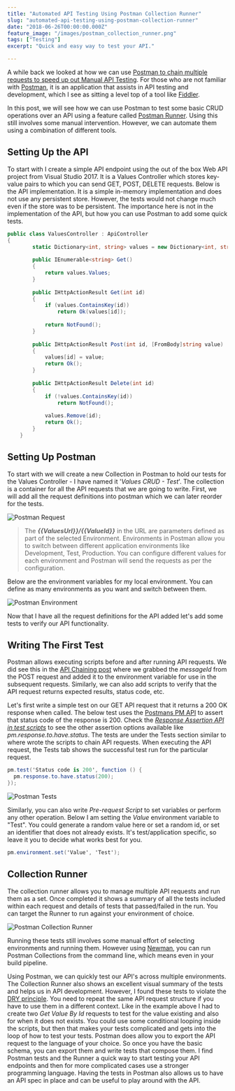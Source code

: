 ```yaml
---
title: "Automated API Testing Using Postman Collection Runner"
slug: "automated-api-testing-using-postman-collection-runner"
date: "2018-06-26T00:00:00.000Z"
feature_image: "/images/postman_collection_runner.png"
tags: ["Testing"]
excerpt: "Quick and easy way to test your API."

---
```


A while back we looked at how we can use [Postman to chain multiple requests to speed up out Manual API Testing](/posts/postman-chaining-requests-to-speed-up-manual-api-tests/). For those who are not familiar with [Postman](https://www.getpostman.com/), it is an application that assists in API testing and development, which I see as sitting a level top of a tool like [Fiddler](/posts/fiddler-free-web-debugging-proxy/).

In this post, we will see how we can use Postman to test some basic CRUD operations over an API using a feature called [Postman Runner](http://blog.getpostman.com/2016/11/22/postmans-new-collection-runner/). Using this still involves some manual intervention. However, we can automate them using a combination of different tools.

Setting Up the API
------------------

To start with I create a simple API endpoint using the out of the box Web API project from Visual Studio 2017. It is a Values Controller which stores key-value pairs to which you can send GET, POST, DELETE requests. Below is the API implementation. It is a simple in-memory implementation and does not use any persistent store. However, the tests would not change much even if the store was to be persistent. The importance here is not in the implementation of the API, but how you can use Postman to add some quick tests.

```csharp
public class ValuesController : ApiController
{
        static Dictionary<int, string> values = new Dictionary<int, string>();
    
        public IEnumerable<string> Get()
        {
            return values.Values;
        }
    
        public IHttpActionResult Get(int id)
        {
            if (values.ContainsKey(id))
                return Ok(values[id]);
    
            return NotFound();
        }
    
        public IHttpActionResult Post(int id, [FromBody]string value)
        {
            values[id] = value;
            return Ok();
        }
    
        public IHttpActionResult Delete(int id)
        {
            if (!values.ContainsKey(id))
                return NotFound();
    
            values.Remove(id);
            return Ok();
        }
    }
```

Setting Up Postman
------------------

To start with we will create a new Collection in Postman to hold our tests for the Values Controller - I have named it '_Values CRUD - Test_'. The collection is a container for all the API requests that we are going to write. First, we will add all the request definitions into postman which we can later reorder for the tests.

![Postman Request](/images/postman_request.png)

> The _**{{ValuesUrl}}/{{ValueId}}**_ in the URL are parameters defined as part of the selected Environment. Environments in Postman allow you to switch between different application environments like Development, Test, Production. You can configure different values for each environment and Postman will send the requests as per the configuration.

Below are the environment variables for my local environment. You can define as many environments as you want and switch between them.

![Postman Environment](/images/postman_environment.png)

Now that I have all the request definitions for the API added let's add some tests to verify our API functionality.

Writing The First Test
----------------------

Postman allows executing scripts before and after running API requests. We did see this in the [API Chaining post](/posts/postman-chaining-requests-to-speed-up-manual-api-tests/) where we grabbed the _messageId_ from the POST request and added it to the environment variable for use in the subsequent requests. Similarly, we can also add scripts to verify that the API request returns expected results, status code, etc.

Let's first write a simple test on our GET API request that it returns a 200 OK response when called. The below test uses the [Postmans PM API](https://www.getpostman.com/docs/v6/postman/scripts/postman_sandbox_api_reference) to assert that status code of the response is 200. Check the _[Response Assertion API in test scripts](https://www.getpostman.com/docs/v6/postman/scripts/postman_sandbox_api_reference#response-assertion-api-in-test-scripts)_ to see the other assertion options available like _pm.response.to.have.status_. The tests are under the Tests section similar to where wrote the scripts to chain API requests. When executing the API request, the Tests tab shows the successful test run for the particular request.


```csharp
pm.test('Status code is 200', function () {
  pm.response.to.have.status(200);
});
```

![Postman Tests](/images/postman_tests.png)

Similarly, you can also write _Pre-request Script_ to set variables or perform any other operation. Below I am setting the _Value_ environment variable to "Test". You could generate a random value here or set a random id, or set an identifier that does not already exists. It's test/application specific, so leave it you to decide what works best for you.


```csharp
pm.environment.set('Value', 'Test');
```

Collection Runner
-----------------

The collection runner allows you to manage multiple API requests and run them as a set. Once completed it shows a summary of all the tests included within each request and details of tests that passed/failed in the run. You can target the Runner to run against your environment of choice.

![Postman Collection Runner](/images/postman_collection_runner.png)

Running these tests still involves some manual effort of selecting environments and running them. However using [Newman](https://www.npmjs.com/package/newman), you can run Postman Collections from the command line, which means even in your build pipeline.

Using Postman, we can quickly test our API's across multiple environments. The Collection Runner also shows an excellent visual summary of the tests and helps us in API development. However, I found these tests to violate the [DRY principle](https://en.wikipedia.org/wiki/Don%27t_repeat_yourself). You need to repeat the same API request structure if you have to use them in a different context. Like in the example above I had to create two _Get Value By Id_ requests to test for the value existing and also for when it does not exists. You could use some conditional looping inside the scripts, but then that makes your tests complicated and gets into the loop of how to test your tests. Postman does allow you to export the API request to the language of your choice. So once you have the basic schema, you can export them and write tests that compose them. I find Postman tests and the Runner a quick way to start testing your API endpoints and then for more complicated cases use a stronger programming language. Having the tests in Postman also allows us to have an API spec in place and can be useful to play around with the API.